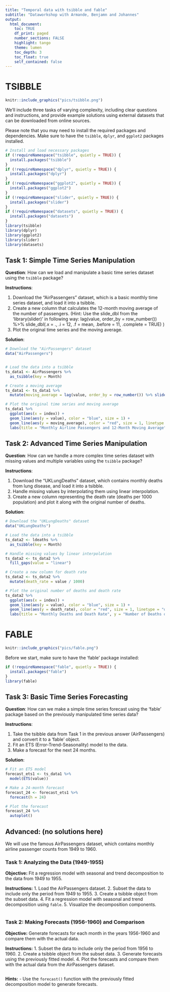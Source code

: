 ```yaml
---
title: "Temporal data with tsibble and fable"
subtitle: "Dataworkshop with Armande, Benjamn and Johannes"
output: 
  html_document:
    toc: TRUE
    df_print: paged
    number_sections: FALSE
    highlight: tango
    theme: lumen
    toc_depth: 3
    toc_float: true
    self_contained: false
---
```


 
# TSIBBLE

```r
knitr::include_graphics("pics/tsibble.png")
```

We'll include three tasks of varying complexity, including clear questions and instructions, and provide example solutions using external datasets that can be downloaded from online sources.

Please note that you may need to install the required packages and dependencies. Make sure to have the `tsibble`, `dplyr`, and `ggplot2` packages installed.

```r
# Install and load necessary packages
if (!requireNamespace("tsibble", quietly = TRUE)) {
  install.packages("tsibble")
}
if (!requireNamespace("dplyr", quietly = TRUE)) {
  install.packages("dplyr")
}
if (!requireNamespace("ggplot2", quietly = TRUE)) {
  install.packages("ggplot2")
}
if (!requireNamespace("slider", quietly = TRUE)) {
  install.packages("slider")
}
if (!requireNamespace("datasets", quietly = TRUE)) {
  install.packages("datasets")
}
library(tsibble)
library(dplyr)
library(ggplot2)
library(slider)
library(datasets)
```

## Task 1: Simple Time Series Manipulation

**Question**: How can we load and manipulate a basic time series dataset using the `tsibble` package?

**Instructions**:

1.  Download the "AirPassengers" dataset, which is a basic monthly time series dataset, and load it into a tsibble.
2.  Create a new column that calculates the 12-month moving average of the number of passengers. (Hint: Use the slide_dbl from the 'library(slider)' in following way: lag(value, order_by = row_number()) %>% slide_dbl(.x = ., .i = 12, .f = mean, .before = 11, .complete = TRUE) )
3.  Plot the original time series and the moving average.

**Solution**:

```r

# Download the "AirPassengers" dataset
data("AirPassengers")


# Load the data into a tsibble
ts_data1 <- AirPassengers %>%
  as_tsibble(key = Month)

# Create a moving average
ts_data1 <- ts_data1 %>%
  mutate(moving_average = lag(value, order_by = row_number()) %>% slide_dbl(.x = ., .i = 12, .f = mean, .before = 11, .complete = TRUE))

# Plot the original time series and moving average
ts_data1 %>%
  ggplot(aes(x = index)) +
  geom_line(aes(y = value), color = "blue", size = 1) +
  geom_line(aes(y = moving_average), color = "red", size = 1, linetype = "dashed") +
  labs(title = "Monthly Airline Passengers and 12-Month Moving Average", y = "Number of Passengers")

```

## Task 2: Advanced Time Series Manipulation

**Question**: How can we handle a more complex time series dataset with missing values and multiple variables using the `tsibble` package?

**Instructions**:

1.  Download the "UKLungDeaths" dataset, which contains monthly deaths from lung disease, and load it into a tsibble.
2.  Handle missing values by interpolating them using linear interpolation.
3.  Create a new column representing the death rate (deaths per 1000 population) and plot it along with the original number of deaths.

**Solution**:

```r
# Download the "UKLungDeaths" dataset
data("UKLungDeaths")

# Load the data into a tsibble
ts_data2 <- ldeaths %>%
  as_tsibble(key = Month)

# Handle missing values by linear interpolation
ts_data2 <- ts_data2 %>%
  fill_gaps(value = "linear")

# Create a new column for death rate
ts_data2 <- ts_data2 %>%
  mutate(death_rate = value / 1000)

# Plot the original number of deaths and death rate
ts_data2 %>%
  ggplot(aes(x = index)) +
  geom_line(aes(y = value), color = "blue", size = 1) +
  geom_line(aes(y = death_rate), color = "red", size = 1, linetype = "dashed") +
  labs(title = "Monthly Deaths and Death Rate", y = "Number of Deaths or Death Rate (per 1000 population)")
```



# FABLE

```r
knitr::include_graphics("pics/fable.png")
```

Before we start, make sure to have the 'fable' package installed:

```r
if (!requireNamespace("fable", quietly = TRUE)) {
  install.packages("fable")
}
library(fable)
```

## Task 3: Basic Time Series Forecasting

**Question**: How can we make a simple time series forecast using the 'fable' package based on the previously manipulated time series data?

**Instructions**:

1.  Take the tsibble data from Task 1 in the previous answer (AirPassengers) and convert it to a 'fable' object.
2.  Fit an ETS (Error-Trend-Seasonality) model to the data.
3.  Make a forecast for the next 24 months.



**Solution**:

```r

# Fit an ETS model
forecast_ets1 <- ts_data1 %>%
  model(ETS(value))

# Make a 24-month forecast
forecast_24 <- forecast_ets1 %>%
  forecast(h = 24)

# Plot the forecast
forecast_24 %>%
  autoplot()
```

## Advanced: (no solutions here)

We will use the famous AirPassengers dataset, which contains monthly airline passenger counts from 1949 to 1960.

### Task 1: Analyzing the Data (1949-1955)

**Objective:** Fit a regression model with seasonal and trend decomposition to the data from 1949 to 1955.

**Instructions:** 1. Load the AirPassengers dataset. 2. Subset the data to include only the period from 1949 to 1955. 3. Create a tsibble object from the subset data. 4. Fit a regression model with seasonal and trend decomposition using `fable`. 5. Visualize the decomposition components.

```r


```

### Task 2: Making Forecasts (1956-1960) and Comparison

**Objective:** Generate forecasts for each month in the years 1956-1960 and compare them with the actual data.

**Instructions:** 1. Subset the data to include only the period from 1956 to 1960. 2. Create a tsibble object from the subset data. 3. Generate forecasts using the previously fitted model. 4. Plot the forecasts and compare them with the actual data from the AirPassengers dataset.

```r

```

**Hints:** - Use the `forecast()` function with the previously fitted decomposition model to generate forecasts.

